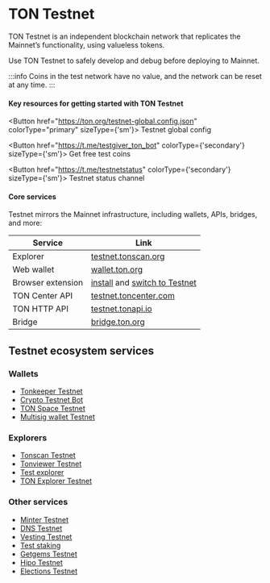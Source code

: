 
# TON Testnet

TON Testnet is an independent blockchain network that replicates the Mainnet’s functionality, using valueless tokens.

Use TON Testnet to safely develop and debug before deploying to Mainnet.

:::info
Coins in the test network have no value, and the network can be reset at any time.
:::

#### Key resources for getting started with TON Testnet

<Button href="https://ton.org/testnet-global.config.json" colorType="primary" sizeType={'sm'}>
  Testnet global config
</Button>

<Button href="https://t.me/testgiver_ton_bot" colorType={'secondary'} sizeType={'sm'}>
  Get free test coins
</Button>

<Button href="https://t.me/testnetstatus" colorType={'secondary'} sizeType={'sm'}>
  Testnet status channel
</Button>


#### Core services

Testnet mirrors the Mainnet infrastructure, including wallets, APIs, bridges, and more:


| Service               | Link |
|-----------------------|------|
| Explorer            | [testnet.tonscan.org](https://testnet.tonscan.org) |
| Web wallet          | [wallet.ton.org](https://wallet.ton.org/?testnet=true) |
| Browser extension   | [install](https://chrome.google.com/webstore/detail/ton-wallet/nphplpgoakhhjchkkhmiggakijnkhfnd) and [switch to Testnet](https://github.com/toncenter/ton-wallet?tab=readme-ov-file#switch-between-mainnet-and-testnet) |
| TON Center API      | [testnet.toncenter.com](https://testnet.toncenter.com) |
| TON HTTP API        | [testnet.tonapi.io](https://testnet.tonapi.io/) |
| Bridge              | [bridge.ton.org](https://bridge.ton.org/?testnet=true) |

## Testnet ecosystem services

### Wallets

- [Tonkeeper Testnet](https://tonkeeper.com/)
- [Crypto Testnet Bot](https://t.me/CryptoTestnetBot)
- [TON Space Testnet](https://t.me/wallet/start?startapp=tonspace_settings)
- [Multisig wallet Testnet](https://multisig.ton.org/?testnet=true)


### Explorers

- [Tonscan Testnet](https://testnet.tonscan.org)
- [Tonviewer Testnet](https://testnet.tonviewer.com)
- [Test explorer](https://test-explorer.toncoin.org)
- [TON Explorer Testnet](https://tonsandbox.com/explorer)

### Other services

- [Minter Testnet](https://minter.ton.org/?testnet=true)
- [DNS Testnet](https://dns.ton.org/?testnet=true)
- [Vesting Testnet](https://vesting.ton.org/?testnet=true)
- [Test staking](https://teststaking.xyz)
- [Getgems Testnet](https://testnet.getgems.io)
- [Hipo Testnet](https://app.hipo.finance/#/network=testnet/)
- [Elections Testnet](https://testnet-elections.toncenter.com/getValidationCycles?limit=2&return_participants=true)


<Feedback />

